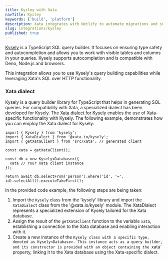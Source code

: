 ```yaml
---
title: Kysley with Xata
navTitle: Kysley
keywords: ['build', 'platform']
description: Xata integrates with Netlify to automate migrations and support the GitHub workflow for efficient web app deployment
slug: integrations/kysley
published: true
---
```


[Kysely](https://kysely.dev/docs/intro) is a TypeScript SQL query builder. It focuses on ensuring type safety and autocompletion and allows you to work with visible tables and columns in your queries. Kysely supports autocompletion and is compatible with Deno, Node.js and browsers.

This integration allows you to use Kysely's query building capabilities while leveraging Xata's SQL over HTTP functionality.

### Xata dialect 

Kysely is a query builder library for TypeScript that helps in generating SQL queries. For compatibility with Xata, a specialized dialect has been developed for Kysely. The [Xata dialect for Kysely](https://github.com/xataio/client-ts/tree/main/packages/plugin-client-kysely) enables the use of Xata-specific functionality with Kysely. The following example, demonstrates how you can employ the Xata dialect for Kysely:

```tsx
import { Kysely } from 'kysely';
import { XataDialect } from '@xata.io/kysely';
import { getXataClient } from 'src/xata'; // generated client

const xata = getXataClient();

const db = new Kysely<Database>({
  xata // Your Xata client instance
});

return await db.selectFrom('person').where('id', '=', id).selectAll().executeTakeFirst();
```

In the provided code example, the following steps are being taken:

1. Import the `Kysely` class from the 'kysely' library and import the `XataDialect` class from the '@xata.io/kysely' module. The XataDialect represents a specialized extension of Kysely tailored for the Xata database.
1. Assign the result of the `getXataClient` function to the variable `xata`, establishing a connection to the Xata database and enabling interaction with it.
1. Create a new instance of the `Kysely class with a specific type, denoted as Kysely<Database>. This instance acts as a query builder, and its constructor is provided with an object containing the `xata` property, linking it to the Xata database using the Xata-specific dialect.
